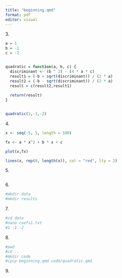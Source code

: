```yaml
---
title: "beginning.qmd"
format: pdf
editor: visual
---
```


3\.

```r
a = 1
b = -1
c = -2


quadratic = function(a, b, c) {
  discriminant <- (b ^ 2) - (4 * a * c)
  result1 = (-b + sqrt(discriminant)) / (2 * a)
  result2 = (-b - sqrt(discriminant)) / (2 * a)
  result = c(result2,result1)
 
  return(result)
}


quadratic(1,-1,-2)
```

4\.

```r
x <- seq(-5, 5, length = 100)

fx <- a * x^2 + b * x + c

plot(x,fx)

lines(x, rep(0, length(x)), col = "red", lty = 2)
```

5\.
```r

```


6\.
```r
#mkdir data
#mkdir results
```


7\.
```r
#cd data
#nano coefs1.txt
#1 -1 -2
```


8\.
```r
#pwd
#cd ..
#mkdir code
#cpcp beginning.qmd code/quadratic.qmd
```

9\.